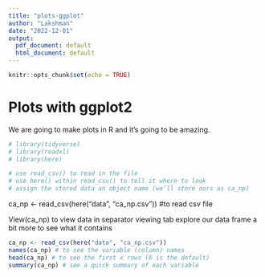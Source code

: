 ```yaml
---
title: "plots-ggplot"
author: "Lakshman"
date: "2022-12-01"
output:
  pdf_document: default
  html_document: default
---
```


```r
knitr::opts_chunk$set(echo = TRUE)
```

# Plots with ggplot2

We are going to make plots in R and it's going to be amazing.

```r
# library(tidyverse)
# library(readxl)
# library(here)

# use read_csv() to read in the file
# use here() within read_csv() to tell it where to look
# assign the stored data an object name (we’ll store ours as ca_np)

```

ca_np <- read_csv(here("data", "ca_np.csv")) #to read csv file

View(ca_np) to view data in separator viewing tab
explore our data frame a bit more to see what it contains

```r
ca_np <- read_csv(here("data", "ca_np.csv"))
names(ca_np) # to see the variable (column) names
head(ca_np) # to see the first x rows (6 is the default)
summary(ca_np) # see a quick summary of each variable
```



